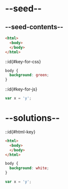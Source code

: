 # --seed--

## --seed-contents--

```html
<html>
  <body>
  </body>
</html>
```

::id{#key-for-css}

```css
body {
  background: green;
}
```

::id{#key-for-js}

```js
var x = 'y';
```


# --solutions--

::id{#html-key}

```html
<html>
  <body>
  </body>
</html>
```

```css
body {
  background: white;
}
```

```js
var x = 'y';
```
